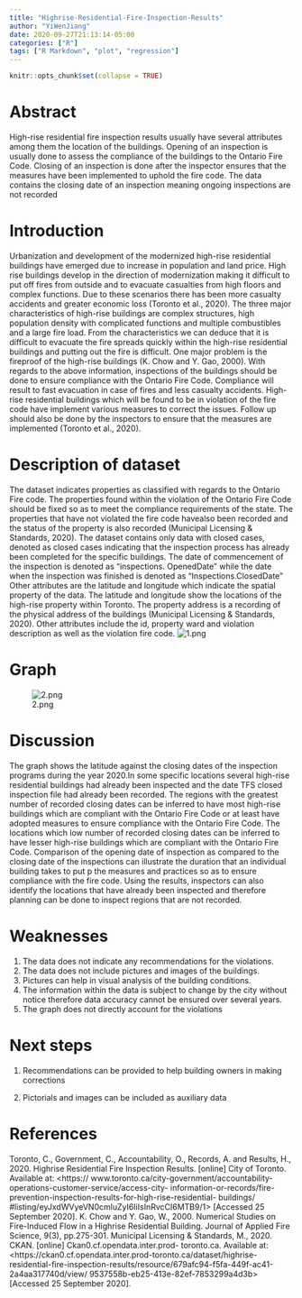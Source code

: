 ```yaml
---
title: "Highrise-Residential-Fire-Inspection-Results"
author: "YiWenJiang"
date: 2020-09-27T21:13:14-05:00
categories: ["R"]
tags: ["R Markdown", "plot", "regression"]
---
```


```r
knitr::opts_chunk$set(collapse = TRUE)
```
# Abstract
High-rise residential fire inspection results usually have several attributes among them the location of the buildings. Opening of an inspection is usually done to assess the compliance of the buildings to the Ontario Fire Code. Closing of an inspection is done after the inspector ensures that the measures have been implemented to uphold the fire code. The data contains the closing date of an inspection meaning ongoing inspections are not recorded



# Introduction


Urbanization and development of the modernized high-rise residential buildings have emerged due to increase in population and land price. High rise buildings develop in the direction of modernization making it difficult to put off fires from outside and to evacuate casualties from high floors and complex functions. Due to these scenarios there has been more casualty accidents and greater economic loss (Toronto et al., 2020).
The three major characteristics of high-rise buildings are complex structures, high population density with complicated functions and multiple combustibles and a large fire load. From the characteristics we can deduce that it is difficult to evacuate the fire spreads quickly within the high-rise residential buildings and putting out the fire is difficult. One major problem is the fireproof of the high-rise buildings (K. Chow and Y. Gao, 2000).
With regards to the above information, inspections of the buildings should be done to ensure compliance with the Ontario Fire Code. Compliance will result to fast evacuation in case of fires and less casualty accidents. High-rise residential buildings which will be found to be in violation of the fire code have implement various measures to correct the issues. Follow up should also be done by the inspectors to ensure that the measures are implemented (Toronto et al., 2020).

# Description of dataset


The dataset indicates properties as classified with regards to the Ontario Fire code.
The properties found within the violation of the Ontario Fire Code should be fixed so as to meet the compliance requirements of the state. The properties that have not violated the fire code havealso been recorded and the status of the property is also recorded (Municipal Licensing & Standards, 2020).
The dataset contains only data with closed cases, denoted as closed cases indicating that the inspection process has already been completed for the specific buildings. The date of commencement of the inspection is denoted as “inspections. OpenedDate” while the date when the inspection was finished is denoted as “Inspections.ClosedDate”
Other attributes are the latitude and longitude which indicate the spatial property of the data. The latitude and longitude show the locations of the high-rise property within Toronto. The property address is a recording of the physical address of the buildings (Municipal Licensing & Standards, 2020).
Other attributes include the id, property ward and violation description as well as the violation fire code.
![1.png](https://raw.githubusercontent.com/JennyJiang0506/image/master/1.png)


# Graph

![2.png](https://raw.githubusercontent.com/JennyJiang0506/image/master/2.png)

# Discussion

The graph shows the latitude against the closing dates of the inspection programs during the year 2020.In some specific locations several high-rise residential buildings had already been inspected and the date TFS closed inspection file had already been recorded.
The regions with the greatest number of recorded closing dates can be inferred to have most high-rise buildings which are compliant with the Ontario Fire Code or at least have adopted measures to ensure compliance with the Ontario Fire Code. The locations which low number of recorded closing dates can be inferred to have lesser high-rise buildings which are compliant with the Ontario Fire Code.
Comparison of the opening date of inspection as compared to the closing date of the inspections
can illustrate the duration that an individual building takes to put p the measures and practices so as to ensure compliance with the fire code.
Using the results, inspectors can also identify the locations that have already been inspected and therefore planning can be done to inspect regions that are not recorded.


# Weaknesses


1. The data does not indicate any recommendations for the violations.
2. The data does not include pictures and images of the buildings.
3. Pictures can help in visual analysis of the building conditions.
4. The information within the data is subject to change by the city without notice therefore data accuracy cannot be ensured over several years.
5. The graph does not directly account for the violations


# Next steps

1. Recommendations can be provided to help building owners in making corrections 
 
2. Pictorials and images can be included as auxiliary data 


# References


Toronto, C., Government, C., Accountability, O., Records, A. and Results, H., 2020. Highrise Residential Fire Inspection Results. [online] City of Toronto. Available at: <https:// www.toronto.ca/city-government/accountability-operations-customer-service/access-city- information-or-records/fire-prevention-inspection-results-for-high-rise-residential- buildings/ #listing/eyJxdWVyeVN0cmluZyI6IiIsInRvcCI6MTB9/1> [Accessed 25 September 2020].
K. Chow and Y. Gao, W., 2000. Numerical Studies on Fire-Induced Flow in a Highrise Residential Building. Journal of Applied Fire Science, 9(3), pp.275-301.
Municipal Licensing & Standards, M., 2020. CKAN. [online] Ckan0.cf.opendata.inter.prod- toronto.ca. Available at: <https://ckan0.cf.opendata.inter.prod-toronto.ca/dataset/highrise- residential-fire-inspection-results/resource/679afc94-f5fa-449f-ac41-2a4aa317740d/view/ 9537558b-eb25-413e-82ef-7853299a4d3b> [Accessed 25 September 2020].




